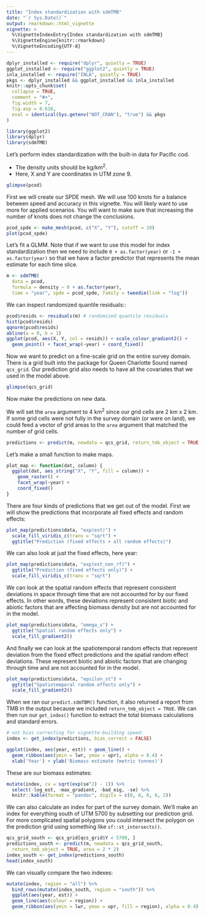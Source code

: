 ```yaml
---
title: "Index standardization with sdmTMB"
date: "`r Sys.Date()`"
output: rmarkdown::html_vignette
vignette: >
  %\VignetteIndexEntry{Index standardization with sdmTMB}
  %\VignetteEngine{knitr::rmarkdown}
  %\VignetteEncoding{UTF-8}
---
```


```r
dplyr_installed <- require("dplyr", quietly = TRUE)
ggplot_installed <- require("ggplot2", quietly = TRUE)
inla_installed <- require("INLA", quietly = TRUE)
pkgs <- dplyr_installed && ggplot_installed && inla_installed
knitr::opts_chunk$set(
  collapse = TRUE,
  comment = "#>",
  fig.width = 7,
  fig.asp = 0.618,
  eval = identical(Sys.getenv("NOT_CRAN"), "true") && pkgs
)
```

```r
library(ggplot2)
library(dplyr)
library(sdmTMB)
```

Let's perform index standardization with the built-in data for Pacific cod. 

- The density units should be kg/km^2^.
- Here, X and Y are coordinates in UTM zone 9.

```r
glimpse(pcod)
```

First we will create our SPDE mesh. We will use 100 knots for a balance between speed and accuracy in this vignette. You will likely want to use more for applied scenarios. You will want to make sure that increasing the number of knots does not change the conclusions.

```r
pcod_spde <- make_mesh(pcod, c("X", "Y"), cutoff = 10)
plot(pcod_spde)
```

Let's fit a GLMM. Note that if we want to use this model for index standardization then we need to include `0 + as.factor(year)` or `-1 + as.factor(year)` so that we have a factor predictor that represents the mean estimate for each time slice.

```r
m <- sdmTMB(
  data = pcod, 
  formula = density ~ 0 + as.factor(year),
  time = "year", spde = pcod_spde, family = tweedie(link = "log"))
```

We can inspect randomized quantile residuals::

```r
pcod$resids <- residuals(m) # randomized quantile residuals
hist(pcod$resids)
qqnorm(pcod$resids)
abline(a = 0, b = 1)
ggplot(pcod, aes(X, Y, col = resids)) + scale_colour_gradient2() +
  geom_point() + facet_wrap(~year) + coord_fixed()
```

Now we want to predict on a fine-scale grid on the entire survey domain. There is a grid built into the package for Queen Charlotte Sound named `qcs_grid`. Our prediction grid also needs to have all the covariates that we used in the model above.

```r
glimpse(qcs_grid)
```

Now make the predictions on new data.

We will set the `area` argument to 4 km^2^ since our grid cells are 2 km x 2 km. If some grid cells were not fully in the survey domain (or were on land), we could feed a vector of grid areas to the `area` argument that matched the number of grid cells.

```r
predictions <- predict(m, newdata = qcs_grid, return_tmb_object = TRUE, area = 4)
```

Let's make a small function to make maps.

```r
plot_map <- function(dat, column) {
  ggplot(dat, aes_string("X", "Y", fill = column)) +
    geom_raster() +
    facet_wrap(~year) +
    coord_fixed()
}
```

There are four kinds of predictions that we get out of the model. First we will show the predictions that incorporate all fixed effects and random effects:

```r
plot_map(predictions$data, "exp(est)") +
  scale_fill_viridis_c(trans = "sqrt") +
  ggtitle("Prediction (fixed effects + all random effects)")
```

We can also look at just the fixed effects, here year:

```r
plot_map(predictions$data, "exp(est_non_rf)") +
  ggtitle("Prediction (fixed effects only)") +
  scale_fill_viridis_c(trans = "sqrt")
```

We can look at the spatial random effects that represent consistent deviations in space through time that are not accounted for by our fixed effects. In other words, these deviations represent consistent biotic and abiotic factors that are affecting biomass density but are not accounted for in the model.

```r
plot_map(predictions$data, "omega_s") +
  ggtitle("Spatial random effects only") +
  scale_fill_gradient2()
```

And finally we can look at the spatiotemporal random effects that represent deviation from the fixed effect predictions and the spatial random effect deviations. These represent biotic and abiotic factors that are changing through time and are not accounted for in the model.

```r
plot_map(predictions$data, "epsilon_st") +
  ggtitle("Spatiotemporal random effects only") +
  scale_fill_gradient2()
```

When we ran our `predict.sdmTBM()` function, it also returned a report from TMB in the output because we included `return_tmb_object = TRUE`. We can then run our `get_index()` function to extract the total biomass calculations and standard errors.

```r
# not bias correcting for vignette-building speed:
index <- get_index(predictions, bias_correct = FALSE)
```

```r
ggplot(index, aes(year, est)) + geom_line() +
  geom_ribbon(aes(ymin = lwr, ymax = upr), alpha = 0.4) +
  xlab('Year') + ylab('Biomass estimate (metric tonnes)')
```

These are our biomass estimates:

```r
mutate(index, cv = sqrt(exp(se^2) - 1)) %>% 
  select(-log_est, -max_gradient, -bad_eig, -se) %>%
  knitr::kable(format = "pandoc", digits = c(0, 0, 0, 0, 2))
```

We can also calculate an index for part of the survey domain. We'll make an index for everything south of UTM 5700 by subsetting our prediction grid. For more complicated spatial polygons you could intersect the polygon on the prediction grid using something like `sf::st_intersects()`.

```r
qcs_grid_south <- qcs_grid[qcs_grid$Y < 5700, ]
predictions_south <- predict(m, newdata = qcs_grid_south, 
  return_tmb_object = TRUE, area = 2 * 2)
index_south <- get_index(predictions_south)
head(index_south)
```

We can visually compare the two indexes:

```r
mutate(index, region = "all") %>% 
  bind_rows(mutate(index_south, region = "south")) %>% 
  ggplot(aes(year, est)) + 
  geom_line(aes(colour = region)) +
  geom_ribbon(aes(ymin = lwr, ymax = upr, fill = region), alpha = 0.4)
```
